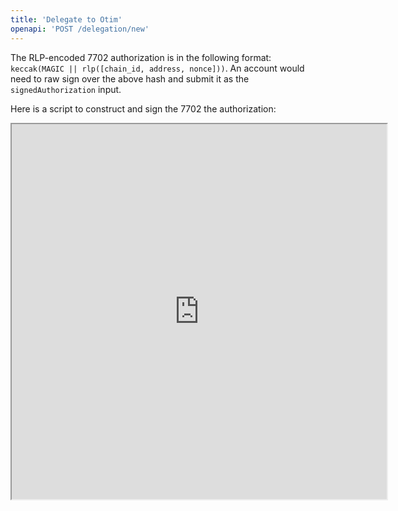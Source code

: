 ```yaml
---
title: 'Delegate to Otim'
openapi: 'POST /delegation/new'
---
```


The RLP-encoded 7702 authorization is in the following format: `keccak(MAGIC || rlp([chain_id, address, nonce]))`. An account would need to raw sign over the above hash and submit it as the `signedAuthorization` input.

Here is a script to construct and sign the 7702 the authorization:

<iframe src="https://replit.com/@otimlabs/Otim-Delegation-New-Walkthrough?embed=true" width="600" height="600"></iframe>
